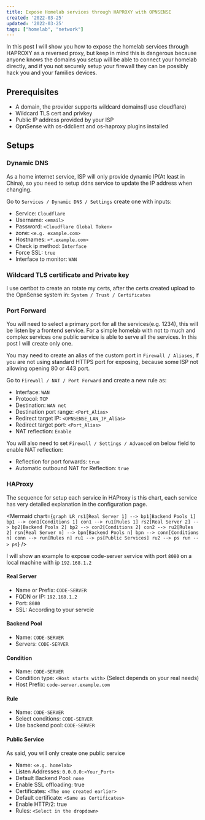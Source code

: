 ```yaml
---
title: Expose Homelab services through HAPROXY with OPNSENSE
created: '2022-03-25'
updated: '2022-03-25'
tags: ["homelab", "network"]
---
```



In this post I will show you how to expose the homelab services through HAPROXY as a reversed proxy, but keep in mind this is dangerous because anyone knows the domains you setup will be able to connect your homelab directly, and if you not securely setup your firewall they can be possibly hack you and your families devices.

## Prerequisites

- A domain, the provider supports wildcard domains(I use cloudflare)
- Wildcard TLS cert and privkey
- Public IP address provided by your ISP
- OpnSense with os-ddclient and os-haproxy plugins installed

## Setups

### Dynamic DNS

As a home internet service, ISP will only provide dynamic IP(At least in China), so you need to setup ddns service to update the IP address when changing.

Go to `Services / Dynamic DNS / Settings` create one with inputs:

- Service: `Cloudflare`
- Username: `<email>`
- Password: `<Cloudflare Global Token>`
- zone: `<e.g. example.com>`
- Hostnames: `<*.example.com>`
- Check ip method: `Interface`
- Force SSL: `true`
- Interface to monitor: `WAN`

### Wildcard TLS certificate and Private key

I use certbot to create an rotate my certs, after the certs created upload to the OpnSense system in: `System / Trust / Certificates`

### Port Forward

You will need to select a primary port for all the services(e.g. 1234), this will be listen by a frontend service. For a simple homelab with not to much and complex services one public service is able to serve all the services. In this post I will create only one.

You may need to create an alias of the custom port in `Firewall / Aliases`, if you are not using standard HTTPS port for exposing, because some ISP not allowing opening 80 or 443 port.

Go to `Firewall / NAT / Port Forward` and create a new rule as:

- Interface: `WAN`
- Protocol: `TCP`
- Destination: `WAN net`
- Destination port range: `<Port_Alias>`
- Redirect target IP: `<OPNSENSE_LAN_IP_Alias>`
- Redirect target port: `<Port_Alias>`
- NAT reflection: `Enable`

You will also need to set `Firewall / Settings / Advanced` on below field to enable NAT reflection:

- Reflection for port forwards: `true`
- Automatic outbound NAT for Reflection: `true`

### HAProxy

The sequence for setup each service in HAProxy is this chart, each service has very detailed explanation in the configuration page.

<Mermaid
  chart={`
    graph LR
    rs1[Real Server 1] --> bp1[Backend Pools 1]
    bp1 --> con1[Conditions 1]
    con1 --> ru1[Rules 1]
    rs2[Real Server 2] --> bp2[Backend Pools 2]
    bp2 --> con2[Conditions 2]
    con2 --> ru2[Rules 2]
    rsn[Real Server n] --> bpn[Backend Pools n]
    bpn --> conn[Conditions n]
    conn --> run[Rules n]
    ru1 --> ps[Public Services]
    ru2 --> ps
    run --> ps
    `}
/>

I will show an example to expose code-server service with port `8080` on a local machine with ip `192.168.1.2`

#### Real Server

- Name or Prefix: `CODE-SERVER`
- FQDN or IP: `192.168.1.2`
- Port: `8080`
- SSL: According to your servcie

#### Backend Pool

- Name: `CODE-SERVER`
- Servers: `CODE-SERVER`

#### Condition

- Name: `CODE-SERVER`
- Condition type: `<Host starts with>` (Select depends on your real needs)
- Host Prefix: `code-server.example.com`

#### Rule

- Name: `CODE-SERVER`
- Select conditions: `CODE-SERVER`
- Use backend pool: `CODE-SERVER`

#### Public Service

As said, you will only create one public service

- Name: `<e.g. homelab>`
- Listen Addresses: `0.0.0.0:<Your_Port>`
- Default Backend Pool: `none`
- Enable SSL offloading: true
- Certificates: `<The one created earlier>`
- Default certificate: `<Same as Certificates>`
- Enable HTTP/2: true
- Rules: `<Select in the dropdown>`
